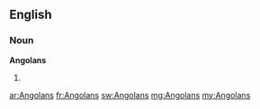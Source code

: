 ==English==

===Noun===
'''Angolans'''

# {{plural of|[[Angolan]]}}

[[ar:Angolans]]
[[fr:Angolans]]
[[sw:Angolans]]
[[mg:Angolans]]
[[my:Angolans]]